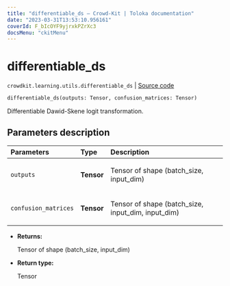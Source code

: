 ```yaml
---
title: "differentiable_ds — Crowd-Kit | Toloka documentation"
date: "2023-03-31T13:53:10.956161"
coverId: F_bIcOYF9yjrxkPZrXc3
docsMenu: "ckitMenu"
---
```


# differentiable_ds

`crowdkit.learning.utils.differentiable_ds` | [Source code](https://github.com/Toloka/crowd-kit/blob/v1.2.1/crowdkit/learning/utils.py#L10)

```python
differentiable_ds(outputs: Tensor, confusion_matrices: Tensor)
```

Differentiable Dawid-Skene logit transformation.

## Parameters description

| Parameters | Type | Description |
| :----------| :----| :-----------|
`outputs`|**Tensor**|<p>Tensor of shape (batch_size, input_dim)</p>
`confusion_matrices`|**Tensor**|<p>Tensor of shape (batch_size, input_dim, input_dim)</p>

* **Returns:**

  Tensor of shape (batch_size, input_dim)

* **Return type:**

  Tensor